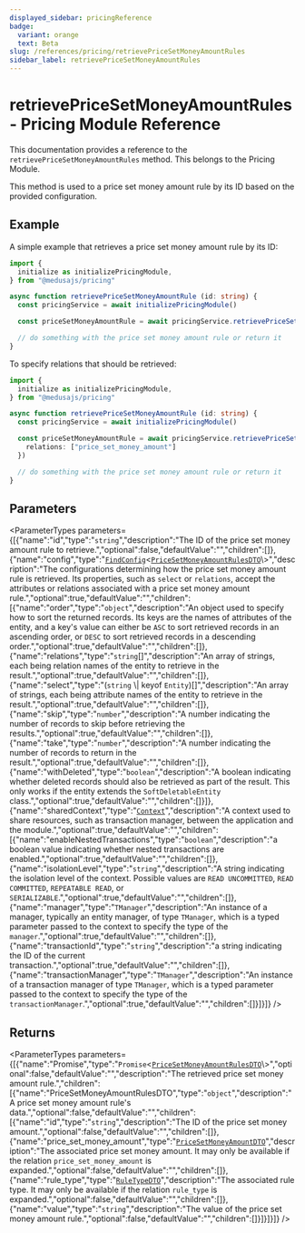 ```yaml
---
displayed_sidebar: pricingReference
badge:
  variant: orange
  text: Beta
slug: /references/pricing/retrievePriceSetMoneyAmountRules
sidebar_label: retrievePriceSetMoneyAmountRules
---
```



# retrievePriceSetMoneyAmountRules - Pricing Module Reference

This documentation provides a reference to the `retrievePriceSetMoneyAmountRules` method. This belongs to the Pricing Module.

This method is used to a price set money amount rule by its ID based on the provided configuration.

## Example

A simple example that retrieves a price set money amount rule by its ID:

```ts
import { 
  initialize as initializePricingModule,
} from "@medusajs/pricing"

async function retrievePriceSetMoneyAmountRule (id: string) {
  const pricingService = await initializePricingModule()

  const priceSetMoneyAmountRule = await pricingService.retrievePriceSetMoneyAmountRules(id)

  // do something with the price set money amount rule or return it
}
```

To specify relations that should be retrieved:

```ts
import { 
  initialize as initializePricingModule,
} from "@medusajs/pricing"

async function retrievePriceSetMoneyAmountRule (id: string) {
  const pricingService = await initializePricingModule()

  const priceSetMoneyAmountRule = await pricingService.retrievePriceSetMoneyAmountRules(id, {
    relations: ["price_set_money_amount"]
  })

  // do something with the price set money amount rule or return it
}
```

## Parameters

<ParameterTypes parameters={[{"name":"id","type":"`string`","description":"The ID of the price set money amount rule to retrieve.","optional":false,"defaultValue":"","children":[]},{"name":"config","type":"[`FindConfig`](../../interfaces/FindConfig.mdx)<[`PriceSetMoneyAmountRulesDTO`](../../interfaces/PriceSetMoneyAmountRulesDTO.mdx)\\>","description":"The configurations determining how the price set money amount rule is retrieved. Its properties, such as `select` or `relations`, accept the attributes or relations associated with a price set money amount rule.","optional":true,"defaultValue":"","children":[{"name":"order","type":"`object`","description":"An object used to specify how to sort the returned records. Its keys are the names of attributes of the entity, and a key's value can either be `ASC` to sort retrieved records in an ascending order, or `DESC` to sort retrieved records in a descending order.","optional":true,"defaultValue":"","children":[]},{"name":"relations","type":"`string`[]","description":"An array of strings, each being relation names of the entity to retrieve in the result.","optional":true,"defaultValue":"","children":[]},{"name":"select","type":"(`string` \\| keyof `Entity`)[]","description":"An array of strings, each being attribute names of the entity to retrieve in the result.","optional":true,"defaultValue":"","children":[]},{"name":"skip","type":"`number`","description":"A number indicating the number of records to skip before retrieving the results.","optional":true,"defaultValue":"","children":[]},{"name":"take","type":"`number`","description":"A number indicating the number of records to return in the result.","optional":true,"defaultValue":"","children":[]},{"name":"withDeleted","type":"`boolean`","description":"A boolean indicating whether deleted records should also be retrieved as part of the result. This only works if the entity extends the `SoftDeletableEntity` class.","optional":true,"defaultValue":"","children":[]}]},{"name":"sharedContext","type":"[`Context`](../../interfaces/Context.mdx)","description":"A context used to share resources, such as transaction manager, between the application and the module.","optional":true,"defaultValue":"","children":[{"name":"enableNestedTransactions","type":"`boolean`","description":"a boolean value indicating whether nested transactions are enabled.","optional":true,"defaultValue":"","children":[]},{"name":"isolationLevel","type":"`string`","description":"A string indicating the isolation level of the context. Possible values are `READ UNCOMMITTED`, `READ COMMITTED`, `REPEATABLE READ`, or `SERIALIZABLE`.","optional":true,"defaultValue":"","children":[]},{"name":"manager","type":"`TManager`","description":"An instance of a manager, typically an entity manager, of type `TManager`, which is a typed parameter passed to the context to specify the type of the `manager`.","optional":true,"defaultValue":"","children":[]},{"name":"transactionId","type":"`string`","description":"a string indicating the ID of the current transaction.","optional":true,"defaultValue":"","children":[]},{"name":"transactionManager","type":"`TManager`","description":"An instance of a transaction manager of type `TManager`, which is a typed parameter passed to the context to specify the type of the `transactionManager`.","optional":true,"defaultValue":"","children":[]}]}]} />

## Returns

<ParameterTypes parameters={[{"name":"Promise","type":"`Promise`<[`PriceSetMoneyAmountRulesDTO`](../../interfaces/PriceSetMoneyAmountRulesDTO.mdx)\\>","optional":false,"defaultValue":"","description":"The retrieved price set money amount rule.","children":[{"name":"PriceSetMoneyAmountRulesDTO","type":"`object`","description":"A price set money amount rule's data.","optional":false,"defaultValue":"","children":[{"name":"id","type":"`string`","description":"The ID of the price set money amount.","optional":false,"defaultValue":"","children":[]},{"name":"price_set_money_amount","type":"[`PriceSetMoneyAmountDTO`](../../interfaces/PriceSetMoneyAmountDTO.mdx)","description":"The associated price set money amount. It may only be available if the relation `price_set_money_amount` is expanded.","optional":false,"defaultValue":"","children":[]},{"name":"rule_type","type":"[`RuleTypeDTO`](../../interfaces/RuleTypeDTO.mdx)","description":"The associated rule type. It may only be available if the relation `rule_type` is expanded.","optional":false,"defaultValue":"","children":[]},{"name":"value","type":"`string`","description":"The value of the price set money amount rule.","optional":false,"defaultValue":"","children":[]}]}]}]} />
